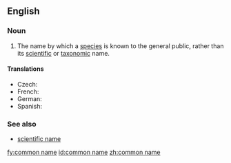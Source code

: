 ==English==

===Noun===
{{wikipedia}}
{{en-noun|sg=[[common]] [[name]]}}

# The name by which a [[species]] is known to the general public, rather than its [[scientific]] or [[taxonomic]] name.

====Translations====
{{trans-top|a name by which a species is known to the general public}}
{{trans-middle}}
* Czech: {{t-|cs|obecné jméno}}
* French: {{t|fr|nom vernaculaire}}
* German: {{t|de|trivialname}}
* Spanish: {{t|es|nombre común|m}}
{{trans-bottom}}

===See also===
*[[scientific name]]

[[fy:common name]]
[[id:common name]]
[[zh:common name]]